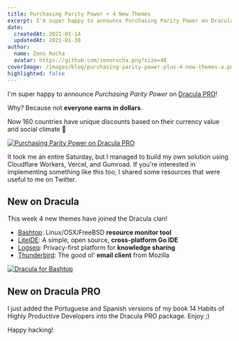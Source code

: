 ```yaml
---
title: Purchasing Parity Power + 4 New Themes
excerpt: I'm super happy to announce Purchasing Parity Power on Dracula PRO! Why? Because not everyone earns in dollars.
date:
  createdAt: 2021-01-14
  updatedAt: 2021-01-30
author:
  name: Zeno Rocha
  avatar: https://github.com/zenorocha.png?size=48
coverImage: /images/blog/purchasing-parity-power-plus-4-new-themes-a.png
highlighted: false
---
```


I'm super happy to announce _Purchasing Parity Power_ on [Dracula PRO](/pro)!

Why? Because not **everyone earns in dollars**.

Now 160 countries have unique discounts based on their currency value and social climate 💚

[![Purchasing Parity Power on Dracula PRO](/images/blog/purchasing-parity-power-plus-4-new-themes-a.png)](/pro)

It took me an entire Saturday, but I managed to build my own solution using Cloudflare Workers, Vercel, and Gumroad. If you're interested in implementing something like this too, I shared some resources that were useful to me on Twitter.

## New on Dracula

This week 4 new themes have joined the Dracula clan!

- [Bashtop](/bashtop): Linux/OSX/FreeBSD **resource monitor tool**
- [LiteIDE](/liteide): A simple, open source, **cross-platform Go IDE**
- [Logseq](/logseq): Privacy-first platform for **knowledge sharing**
- [Thunderbird](/thunderbird): The good ol' **email client** from Mozilla

[![Dracula for Bashtop](/images/blog/purchasing-parity-power-plus-4-new-themes-b.png)](/bashtop)

## New on Dracula PRO

I just added the Portuguese and Spanish versions of my book 14 Habits of Highly Productive Developers into the Dracula PRO package. Enjoy ;)

Happy hacking!

